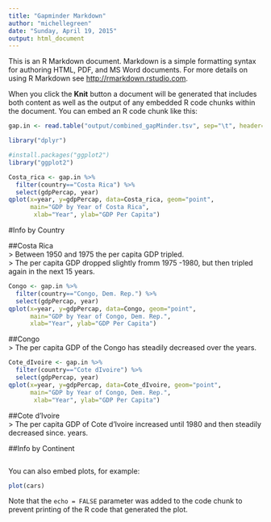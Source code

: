 ```yaml
---
title: "Gapminder Markdown"
author: "michellegreen"
date: "Sunday, April 19, 2015"
output: html_document
---
```


This is an R Markdown document. Markdown is a simple formatting syntax for authoring HTML, PDF, and MS Word documents. For more details on using R Markdown see <http://rmarkdown.rstudio.com>.

When you click the **Knit** button a document will be generated that includes both content as well as the output of any embedded R code chunks within the document. You can embed an R code chunk like this:

```r
gap.in <- read.table("output/combined_gapMinder.tsv", sep="\t", header=TRUE)

library("dplyr")

#install.packages("ggplot2")
library("ggplot2")

Costa_rica <- gap.in %>%
  filter(country=="Costa Rica") %>%
  select(gdpPercap, year)
qplot(x=year, y=gdpPercap, data=Costa_rica, geom="point", 
      main="GDP by Year of Costa Rica",
       xlab="Year", ylab="GDP Per Capita")
```
#Info by Country  

##Costa Rica  
  > Between 1950 and 1975 the per capita GDP tripled.  
  > The per capita GDP dropped slightly fromm 1975 -1980, but then tripled again in the next 15 years.  

```r
Congo <- gap.in %>%
  filter(country=="Congo, Dem. Rep.") %>%
  select(gdpPercap, year)
qplot(x=year, y=gdpPercap, data=Congo, geom="point", 
      main="GDP by Year of Congo, Dem. Rep.",
      xlab="Year", ylab="GDP Per Capita")
```
##Congo  
  > The per capita GDP of the Congo has steadily decreased over the years.  
```r
Cote_dIvoire <- gap.in %>%
  filter(country=="Cote dIvoire") %>%
  select(gdpPercap, year)
qplot(x=year, y=gdpPercap, data=Cote_dIvoire, geom="point", 
      main="GDP by Year of Congo, Dem. Rep.",
       xlab="Year", ylab="GDP Per Capita")
```
##Cote d'Ivoire  
  > The per capita GDP of Cote d'Ivoire increased until 1980 and then steadily decreased since.   years.  
  
##Info by Continent
```r

```
You can also embed plots, for example:

```r
plot(cars)
```

Note that the `echo = FALSE` parameter was added to the code chunk to prevent printing of the R code that generated the plot.

